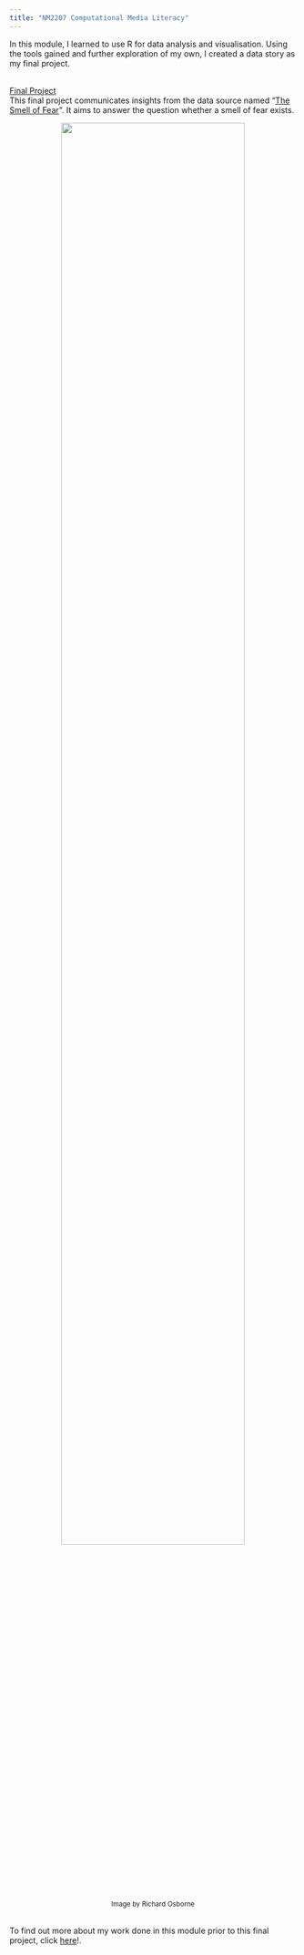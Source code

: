 ```yaml
---
title: "NM2207 Computational Media Literacy"
---
```

<!--Overview-->

In this module, I learned to use R for data analysis and visualisation. Using the tools gained and further exploration of my own, I created a data story as my final project. 

<!-- Final Project-->
<br>
<u>Final Project</u><br>
This final project communicates insights from the data source named "<a href="https://www.kaggle.com/datasets/jswicker/the-smell-of-fear/">The Smell of Fear</a>". It aims to answer the question whether a smell of fear exists.

<!--https://www.linkedin.com/pulse/smelling-fear-fearing-smells-penny-williams-->
<center>
<a href="datastory.qmd">
<img src="The_Smell_of_Fear_edited.jpg" width=80% class="button">
</img>
</a>
<br>
<small>Image by Richard Osborne</small>
</center>

<!--Others-->
<br>
To find out more about my work done in this module prior to this final project, click <a href="https://github.com/jyapple15/NM2207_JY">here</a>!.
